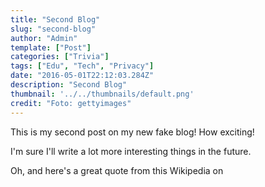 ```yaml
---
title: "Second Blog"
slug: "second-blog"
author: "Admin"
template: ["Post"]
categories: ["Trivia"]
tags: ["Edu", "Tech", "Privacy"]
date: "2016-05-01T22:12:03.284Z"
description: "Second Blog"
thumbnail: '../../thumbnails/default.png'
credit: "Foto: gettyimages"
---
```


This is my second post on my new fake blog! How exciting!

I'm sure I'll write a lot more interesting things in the future.

Oh, and here's a great quote from this Wikipedia on